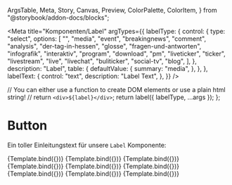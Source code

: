   ArgsTable,
  Meta,
  Story,
  Canvas,
  Preview,
  ColorPalette,
  ColorItem,
} from "@storybook/addon-docs/blocks";


<Meta
  title="Komponenten/Label"
  argTypes={{
    labelType: {
      control: {
        type: "select",
        options: [
          "",
          "media",
          "event",
          "breakingnews",
          "comment",
          "analysis",
          "der-tag-in-hessen",
          "glosse",
          "fragen-und-antworten",
          "infografik",
          "interaktiv",
          "program",
          "download",
          "pm",
          "liveticker",
          "ticker",
          "livestream",
          "live",
          "livechat",
          "buliticker",
          "social-tv",
          "blog",
        ],
      },
      description: "Label",
      table: {
        defaultValue: {
          summary: "media",
        },
      },
    },
    labelText: {
      control: "text",
      description: "Label Text",
    },
  }}
/>

  // You can either use a function to create DOM elements or use a plain html string!
  // return `<div>${label}</div>`;
  return label({ labelType, ...args });
};

# Button

Ein toller Einleitungstext für unsere `Label` Komponente:

<Preview withToolbar>
  <Story
    name="Breaking News"
    args={{
      labelType: "breakingnews",
      labelText: "Breaking News",
    }}
  >
    {Template.bind({})}
  </Story>
  <Story
    name="Download"
    args={{
      labelType: "download",
      labelText: "Download",
    }}
  >
    {Template.bind({})}
  </Story>
  <Story
    name="Event"
    args={{
      labelType: "event",
      labelText: "Event",
    }}
  >
    {Template.bind({})}
  </Story>
  <Story
    name="Infografik"
    args={{
      labelType: "infografik",
      labelText: "Infografik",
    }}
  >
    {Template.bind({})}
  </Story>
  <Story
    name="Kommentar"
    args={{
      labelType: "comment",
      labelText: "Kommentar",
    }}
  >
    {Template.bind({})}
  </Story>
  <Story
    name="Liveticker"
    args={{
      labelType: "liveticker",
      labelText: "Liveticker",
    }}
  >
    {Template.bind({})}
  </Story>
  <Story
    name="Media"
    args={{
      labelType: "media",
      labelText: "Media",
    }}
  >
    {Template.bind({})}
  </Story>
  <Story
    name="Pressemitteilung"
    args={{
      labelType: "pm",
      labelText: "Pressemitteilung",
    }}
  >
    {Template.bind({})}
  </Story>
  <Story
    name="Programm"
    args={{
      labelType: "program",
      labelText: "Programm",
    }}
  >
    {Template.bind({})}
  </Story>
</Preview>

<ArgsTable story="Ticker" />
